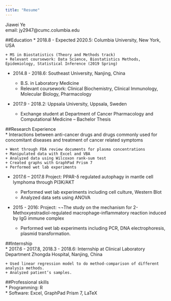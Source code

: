 ```yaml
---
title: "Resume"
---
```



Jiawei Ye  
email: jy2947@cumc.columbia.edu

##Education
*  2018.8 - Expected 2020.5: Columbia University, New York, USA              

    + MS in Biostatistics (Theory and Methods track)   
    + Relevant coursework: Data Science, Biostatistics Methods, Epidemiology, Statistical Inference (2019 Spring)
  
  
*  2014.8 - 2018.6: Southeast University, Nanjing, China                             

    + B.S. in Laboratory Medicine   
    + Relevant coursework: Clinical Biochemistry, Clinical Immunology, Molecular Biology, Pharmacology  

* 2017.9 - 2018.2: Uppsala University, Uppsala, Sweden                            

    + Exchange student at Department of Cancer Pharmacology and Computational Medicine – Bachelor Thesis  


##Research Experience                                               
* Interactions between anti-cancer drugs and drugs commonly used for concomitant diseases and treatment of cancer related symptoms  
  
    + Went through FDA review documents for plasma concentrations  
    + Manipulated data with Excel and VBA  
    + Analyzed data using Wilcoxon rank-sum test  
    + Created graphs with GraphPad Prism 7  
    + Performed wet lab experiments  

* 2017.6 – 2017.8 Project: PPAR-δ regulated autophagy in mantle cell lymphoma through PI3K/AKT       
  
    + Performed wet lab experiments including cell culture, Western Blot  
    + Analyzed data sets using ANOVA  

* 2015 - 2016: Project: ¬¬The study on the mechanism for 2-Methoxyestradiol-regulated macrophage-inflammatory reaction induced by IgG immune complex                                         
    
    + Performed wet lab experiments including PCR, DNA electrophoresis, plasmid transformation.   


##Internship                                                        
* 2017.6 - 2017.8, 2018.3 - 2018.6: Internship at Clinical Laboratory Department Zhongda Hospital, Nanjing, China  
    
    + Used linear regression model to do method-comparison of different analysis methods.  
    + Analyzed patient’s samples. 

##Professional skills                                                 
* Programming: R  
* Software: Excel, GraphPad Prism 7, LaTeX  
